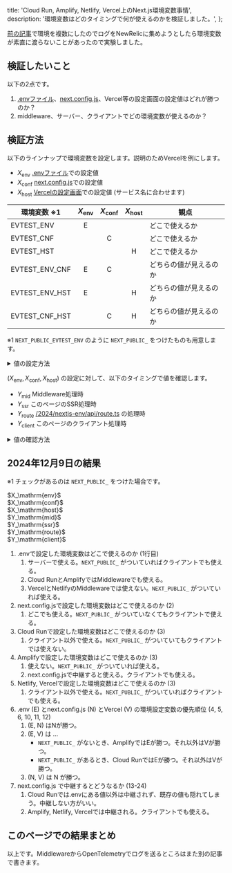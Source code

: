   title: 'Cloud Run, Amplify, Netlify, Vercel上のNext.js環境変数事情',
  description: '環境変数はどのタイミングで何が使えるのかを検証しました。',
};

[前の記事](./multi-cloud)で環境を複数にしたのでログをNewRelicに集めようとしたら環境変数が素直に渡らないことがあったので実験しました。

## 検証したいこと

以下の2点です。

1. [.envファイル]、[next.config.js]、Vercel等の設定画面の設定値はどれが勝つのか？
2. middleware、サーバー、クライアントでどの環境変数が使えるのか？

[.envファイル]: https://nextjs.org/docs/app/building-your-application/configuring/environment-variables
[next.config.js]: https://nextjs.org/docs/app/api-reference/next-config-js/env

## 検証方法

以下のラインナップで環境変数を設定します。説明のためVercelを例にします。

- $X_\mathrm{env}$ [.envファイル]での設定値
- $X_\mathrm{conf}$ [next.config.js]での設定値
- $X_\mathrm{host}$ [Vercelの設定画面]での設定値 (サービス名に合わせます)

[Vercelの設定画面]: https://vercel.com/docs/projects/environment-variables

|環境変数 ※1|$X_\mathrm{env}$|$X_\mathrm{conf}$|$X_\mathrm{host}$|観点|
|---|:---:|:---:|:---:|---|
|EVTEST_ENV    |E| | |どこで使えるか|
|EVTEST_CNF    | |C| |どこで使えるか|
|EVTEST_HST    | | |H|どこで使えるか|
|EVTEST_ENV_CNF|E|C| |どちらの値が見えるのか|
|EVTEST_ENV_HST|E| |H|どちらの値が見えるのか|
|EVTEST_CNF_HST| |C|H|どちらの値が見えるのか|

※1 `NEXT_PUBLIC_EVTEST_ENV` のように `NEXT_PUBLIC_` をつけたものも用意します。

<details>
<summary>値の設定方法</summary>

### .envファイルでの設定

```sh
EVTEST_ENV=E
EVTEST_ENV_CNF=E
EVTEST_ENV_HST=E
NEXT_PUBLIC_EVTEST_ENV=E
NEXT_PUBLIC_EVTEST_ENV_CNF=E
NEXT_PUBLIC_EVTEST_ENV_HST=E
```

### next.config.js (next.config.ts) での設定

```ts
const nextConfig: NextConfig = {
  env: {
    EVTEST_CNF: "C",
    EVTEST_ENV_CNF: "C",
    EVTEST_CNF_HST: "C",
    NEXT_PUBLIC_EVTEST_CNF: "C",
    NEXT_PUBLIC_EVTEST_ENV_CNF: "C",
    NEXT_PUBLIC_EVTEST_CNF_HST: "C",
    // 以下はここで中継してみるテストです。
    EVTEST_ENV2: process.env.EVTEST_ENV,
    EVTEST_CNF2: process.env.EVTEST_CNF,
    EVTEST_HST2: process.env.EVTEST_HST,
    EVTEST_ENV_CNF2: process.env.EVTEST_ENV_CNF,
    EVTEST_ENV_HST2: process.env.EVTEST_ENV_HST,
    EVTEST_CNF_HST2: process.env.EVTEST_CNF_HST,
    NEXT_PUBLIC_EVTEST_ENV2: process.env.NEXT_PUBLIC_EVTEST_ENV,
    NEXT_PUBLIC_EVTEST_CNF2: process.env.NEXT_PUBLIC_EVTEST_CNF,
    NEXT_PUBLIC_EVTEST_HST2: process.env.NEXT_PUBLIC_EVTEST_HST,
    NEXT_PUBLIC_EVTEST_ENV_CNF2: process.env.NEXT_PUBLIC_EVTEST_ENV_CNF,
    NEXT_PUBLIC_EVTEST_ENV_HST2: process.env.NEXT_PUBLIC_EVTEST_ENV_HST,
    NEXT_PUBLIC_EVTEST_CNF_HST2: process.env.NEXT_PUBLIC_EVTEST_CNF_HST,
  },
};
```

### Vercelの設定画面での設定

![Vercelの環境変数設定画面](./vercel01.webp)

### Cloud Runの設定画面での設定

![Cloud Runの環境変数設定画面](./cloudrun01.webp)

### Amplifyの設定画面での設定

![Amplifyの環境変数設定画面](./amplify01.webp)

### Netlifyの設定画面での設定

![Netlifyの環境変数設定画面 (値が見えないですがHに設定しています。)](./netlify01.webp)

</details>

$(X_\mathrm{env}, X_\mathrm{conf}, X_\mathrm{host})$ の設定に対して、以下のタイミングで値を確認します。

- $Y_\mathrm{mid}$ Middleware処理時
- $Y_\mathrm{ssr}$ このページのSSR処理時
- $Y_\mathrm{route}$ [/2024/nextjs-env/api/route.ts](/2024/nextjs-env/api) の処理時
- $Y_\mathrm{client}$ このページのクライアント処理時

<details>
<summary>値の確認方法</summary>

まず以下の関数を用意しました。

```ts 環境変数を列挙する関数 listEnvTestEntries
export const listEnvTestEntries = function* (): Generator<[string, string | undefined]> {
  yield ["EVTEST_ENV", process.env.EVTEST_ENV];
  yield ["EVTEST_CNF", process.env.EVTEST_CNF];
  yield ["EVTEST_HST", process.env.EVTEST_HST];
  yield ["EVTEST_ENV_CNF", process.env.EVTEST_ENV_CNF];
  yield ["EVTEST_ENV_HST", process.env.EVTEST_ENV_HST];
  yield ["EVTEST_CNF_HST", process.env.EVTEST_CNF_HST];
  yield ["NEXT_PUBLIC_EVTEST_ENV", process.env.NEXT_PUBLIC_EVTEST_ENV];
  yield ["NEXT_PUBLIC_EVTEST_CNF", process.env.NEXT_PUBLIC_EVTEST_CNF];
  yield ["NEXT_PUBLIC_EVTEST_HST", process.env.NEXT_PUBLIC_EVTEST_HST];
  yield ["NEXT_PUBLIC_EVTEST_ENV_CNF", process.env.NEXT_PUBLIC_EVTEST_ENV_CNF];
  yield ["NEXT_PUBLIC_EVTEST_ENV_HST", process.env.NEXT_PUBLIC_EVTEST_ENV_HST];
  yield ["NEXT_PUBLIC_EVTEST_CNF_HST", process.env.NEXT_PUBLIC_EVTEST_CNF_HST];
  yield ["EVTEST_ENV2", process.env.EVTEST_ENV2];
  yield ["EVTEST_CNF2", process.env.EVTEST_CNF2];
  yield ["EVTEST_HST2", process.env.EVTEST_HST2];
  yield ["EVTEST_ENV_CNF2", process.env.EVTEST_ENV_CNF2];
  yield ["EVTEST_ENV_HST2", process.env.EVTEST_ENV_HST2];
  yield ["EVTEST_CNF_HST2", process.env.EVTEST_CNF_HST2];
  yield ["NEXT_PUBLIC_EVTEST_ENV2", process.env.NEXT_PUBLIC_EVTEST_ENV2];
  yield ["NEXT_PUBLIC_EVTEST_CNF2", process.env.NEXT_PUBLIC_EVTEST_CNF2];
  yield ["NEXT_PUBLIC_EVTEST_HST2", process.env.NEXT_PUBLIC_EVTEST_HST2];
  yield ["NEXT_PUBLIC_EVTEST_ENV_CNF2", process.env.NEXT_PUBLIC_EVTEST_ENV_CNF2];
  yield ["NEXT_PUBLIC_EVTEST_ENV_HST2", process.env.NEXT_PUBLIC_EVTEST_ENV_HST2];
  yield ["NEXT_PUBLIC_EVTEST_CNF_HST2", process.env.NEXT_PUBLIC_EVTEST_CNF_HST2];
};
```

### Middleware処理時

middleware.tsで [/envtest](/envtest) へのリクエストに上記関数の結果を返すようにします。このページでの結果は以下の通りです。

<EnvTestApi path="/envtest" refId={RefId.middleware}/>

### このページのSSR処理時

SSRなコンポーネントで上記関数の結果を返すようにします。

```tsx EnvTestSsr.tsx
import { listEnvTestEntries } from "./path/to/listEnvTestEntries";
import { EnvTestData } from "./EnvTestData";
export const EnvTestSsr = () => (
  <EnvTestData data={[...listEnvTestEntries()]} columnName="SSR" />
);
```

`EnvTestData`は`EVTEST_ENV=env`のように変数名とその値を1行ずつ出力します。このページでの結果は以下の通りです。

<EnvTestSsr/>

### [/2024/nextjs-env/api/route.ts](/2024/nextjs-env/api) の処理時

SSRと同じ結果と予想したのですが、念のため用意しました。

```ts route.ts
import { NextResponse } from "next/server";
import { listEnvTestEntries } from "./path/to/listEnvTestEntries";
export const GET = () => NextResponse.json([...listEnvTestEntries()]);
```

このページでの結果は以下の通りです。

<EnvTestApi path="./api" refId={RefId.route} />

### このページのクライアント処理時

EnvTestSsr.tsx を "use client" にしたものです。Hydrationを避けるためuseEffect内で値を取得しています。

```tsx EnvTestClient.tsx
"use client";
import { useEffect, useState } from "react";
import { listEnvTestEntries } from "./path/to/listEnvTestEntries";
import { EnvTestData } from "./EnvTestData";
export const EnvTestClient = () => {
	const [data, setData] = useState<Array<[string, string | undefined]>>([]);
	useEffect(() => setData([...listEnvTestEntries()]), []);
	return <EnvTestData data={data} columnName="Client" />;
};
```

このページでの結果は以下の通りです。

<EnvTestClient/>

</details>

## 2024年12月9日の結果

※1 チェックがあるのは `NEXT_PUBLIC_` をつけた場合です。

<div className={style.mathRef} id="Xenv">$X_\mathrm{env}$</div>
<div className={style.mathRef} id="Xconf">$X_\mathrm{conf}$</div>
<div className={style.mathRef} id="Xhost">$X_\mathrm{host}$</div>
<div className={style.mathRef} id="Ymiddle">$Y_\mathrm{mid}$</div>
<div className={style.mathRef} id="Yserver">$Y_\mathrm{ssr}$</div>
<div className={style.mathRef} id="Yroute">$Y_\mathrm{route}$</div>
<div className={style.mathRef} id="Yclient">$Y_\mathrm{client}$</div>
<EnvTestSummary/>

1. .envで設定した環境変数はどこで使えるのか (1行目)
   1. サーバーで使える。`NEXT_PUBLIC_` がついていればクライアントでも使える。
   2. Cloud RunとAmplifyではMiddlewareでも使える。
   3. VercelとNetlifyのMiddlewareでは使えない。`NEXT_PUBLIC_` がついていれば使える。
2. next.config.jsで設定した環境変数はどこで使えるのか (2)
   1. どこでも使える。`NEXT_PUBLIC_` がついていなくてもクライアントで使える。
3. Cloud Runで設定した環境変数はどこで使えるのか (3)
   1. クライアント以外で使える。`NEXT_PUBLIC_` がついていてもクライアントでは使えない。
4. Amplifyで設定した環境変数はどこで使えるのか (3)
   1. 使えない。`NEXT_PUBLIC_` がついていれば使える。
   2. next.config.jsで中継すると使える。クライアントでも使える。
5. Netlify, Vercelで設定した環境変数はどこで使えるのか (3)
   1. クライアント以外で使える。`NEXT_PUBLIC_` がついていればクライアントでも使える。
6. .env (E) とnext.config.js (N) とVercel (V) の環境設定変数の優先順位 (4, 5, 6, 10, 11, 12)
   1. (E, N) はNが勝つ。
   2. (E, V) は ...
      - `NEXT_PUBLIC_` がないとき、AmplifyではEが勝つ。それ以外はVが勝つ。
      - `NEXT_PUBLIC_` があるとき、Cloud RunではEが勝つ。それ以外はVが勝つ。
   3. (N, V) は N が勝つ。
7. next.config.js で中継するとどうなるか (13-24)
   1. Cloud Runでは.envにある値以外は中継されず、既存の値も隠れてしまう。中継しない方がいい。
   2. Amplify, Netlify, Vercelでは中継される。クライアントでも使える。

## このページでの結果まとめ

<EnvTestTable id="envtest-result"/>

以上です。MiddlewareからOpenTelemetryでログを送るところはまた別の記事で書きます。
